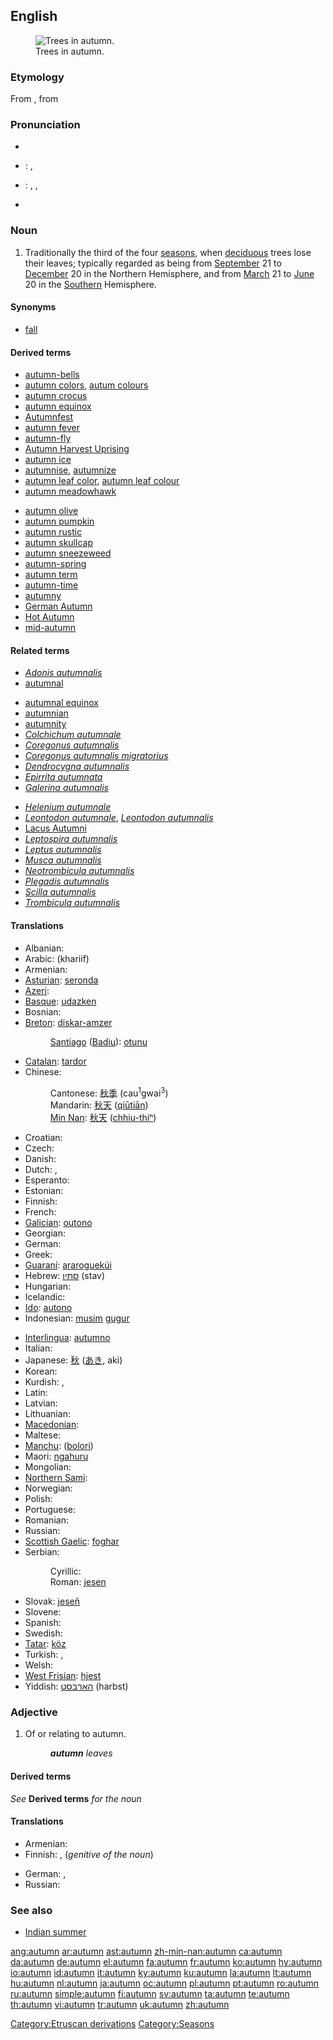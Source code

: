{{also|Autumn}}
==English==
{{wikipedia}}
[[Image:Pidhoretsky Hrad-Park.jpg|thumb|right|Trees in autumn.]]

===Etymology===
From {{etyl|fro|en}} {{term|autumpne|lang=fro}}, from {{etyl|la}} {{term|autumnus|lang=la}}

===Pronunciation===
* {{audio|En-uk-autumn.ogg|audio (UK)}}
* {{a|UK}}: {{IPA|/ˈɔː.təm/}}, {{SAMPA|/"O:.t@m/}}
* {{a|US}}: {{enPR|äʹtəm}}, {{IPA|/ˈɑ.təm/}}, {{SAMPA|/"A.t@m/}}
* {{audio|en-us-autumn.ogg|Audio (US)}}

===Noun===
{{en-noun}}

# Traditionally the third of the four [[season]]s, when [[deciduous]] trees lose their leaves; typically regarded as being from [[September]] 21 to [[December]] 20 in the Northern Hemisphere, and from [[March]] 21 to [[June]] 20 in the [[Southern]] Hemisphere.

====Synonyms====
* {{qualifier|US, Canada}} [[fall]]

====Derived terms====
{{rel-top|Terms derived from ''autumn''}}
<!--"autumnal" comes from Latin-->
* [[autumn-bells]]
* [[autumn colors]], [[autum colours]]
* [[autumn crocus]]
* [[autumn equinox]]
* [[w:Autumnfest|Autumnfest]]
* [[autumn fever]]
* [[autumn-fly]]
* [[w:Autumn Harvest Uprising|Autumn Harvest Uprising]]
* [[autumn ice]]
* [[autumnise]], [[autumnize]]
* [[autumn leaf color]], [[autumn leaf colour]]
* [[autumn meadowhawk]]
{{rel-mid}}
* [[autumn olive]]
* [[autumn pumpkin]]
* [[autumn rustic]]
* [[autumn skullcap]]
* [[autumn sneezeweed]]
* [[autumn-spring]]
* [[autumn term]]
* [[autumn-time]]
* [[autumny]]
* [[w:German Autumn|German Autumn]]
* [[w:Hot Autumn|Hot Autumn]]
* [[mid-autumn]]
{{rel-bottom}}

====Related terms====
{{rel-top|Terms related to ''autumn''}}
* ''[[Adonis autumnalis]]''
* [[autumnal]]<!--from Latin-->
<!--"autumnally" is derived from "autumnal"-->
* [[autumnal equinox]]
* [[autumnian]]
* [[autumnity]]
* ''[[Colchichum autumnale]]''
* ''[[Coregonus autumnalis]]''
* ''[[Coregonus autumnalis migratorius]]''
* ''[[Dendrocygna autumnalis]]''
* ''[[Epirrita autumnata]]''
* ''[[Galerina autumnalis]]''
{{rel-mid}}
* ''[[Helenium autumnale]]''
* ''[[Leontodon autumnale]]'', ''[[Leontodon autumnalis]]''
* [[w:Lacus Autumni|Lacus Autumni]]
* ''[[Leptospira autumnalis]]''
* ''[[Leptus autumnalis]]''
* ''[[Musca autumnalis]]''
* ''[[Neotrombicula autumnalis]]''
* ''[[Plegadis autumnalis]]''
* ''[[Scilla autumnalis]]''
* ''[[Trombicula autumnalis]]''
{{rel-bottom}}

====Translations====
{{trans-top|season}}
* Albanian: {{t+|sq|vjeshtë|xs=Albanian}}
* Arabic: {{Arab|[[خريف]]}} (khariif)
* Armenian: {{t+|hy|աշուն|tr=ašun|sc=Armn|xs=Armenian}}
* [[Asturian]]: [[seronda]] {{f}}
* [[Azeri]]: {{t|az|payız|xs=Azeri}}
* [[Basque]]: [[udazken]]
* Bosnian: {{t-|bs|jesen|f}}
* [[Breton]]: [[diskar-amzer]] {{m}}
*: [[Santiago]] ([[Badiu]]): [[otunu]]
* [[Catalan]]: [[tardor]] {{m}}
* Chinese:
*: Cantonese: [[秋季]] (cau<sup>1</sup>gwai<sup>3</sup>)
*: Mandarin: [[秋天]] ([[qiūtiān]])
*: [[Min Nan]]: [[秋天]] ([[chhiu-thiⁿ]])
* Croatian: {{t-|hr|jesen|f|alt=jȅsēn}}
* Czech: {{t+|cs|podzim|m}}
* Danish: {{t+|da|efterår}}
* Dutch: {{t+|nl|herfst|m}}, {{t+|nl|najaar|n}}
* Esperanto: {{t-|eo|aŭtuno|xs=Esperanto}}
* Estonian: {{t-|et|sügis}}
* Finnish: {{t+|fi|syksy}}
* French: {{t+|fr|automne|m}}
* [[Galician]]: [[outono]] {{m}}
* Georgian: {{t-|ka|შემოდგომა|tr=šemodgoma|xs=Georgian}}
* German: {{t+|de|Herbst|m}}
* Greek: {{t+|el|φθινόπωρο|n|tr=fthinóporo|sc=Grek}}
* [[Guaraní]]: [[araroguekúi]]
* Hebrew: [[סתו|סתיו]] (stav) {{m}}
* Hungarian: {{t+|hu|ősz}}
* Icelandic: {{t+|is|haust|n}}
* [[Ido]]: [[autono]]
* Indonesian: [[musim]] [[gugur]]
{{trans-mid}}
* [[Interlingua]]: [[autumno]]
* Italian: {{t+|it|autunno|m}}
* Japanese: [[秋]] ([[あき]], aki)
* Korean: {{t+|ko|가을|tr=ga-eul|sc=Hang}}
* Kurdish: {{t+|ku|payiz|f}}, {{t+|ku|پایز|sc=ku-Arab}}
* Latin: {{t|la|autumnus|m}}
* Latvian: {{t-|lv|rudens|m|xs=Latvian}}
* Lithuanian: {{t+|lt|ruduo|m|xs=Lithuanian}}
* [[Macedonian]]: {{t|mk|есен|f|tr=ésen|sc=Cyrl|xs=Macedonian}}
* Maltese: {{t-|mt|ħarifa|xs=Maltese}}
* [[Manchu]]: ([[bolori]])
* Maori: [[ngahuru]]
* Mongolian: {{t-|mn|намар|tr=namar|sc=Cyrl|xs=Mongolian}}
* [[Northern Sami]]: {{tø|se|čakča}}
* Norwegian: {{t+|no|høst|m}}
* Polish: {{t+|pl|jesień|f}}
* Portuguese: {{t+|pt|outono|m}}
* Romanian: {{t+|ro|toamnă|f}}
* Russian: {{t+|ru|осень|tr=osen’|sc=Cyrl}}
* [[Scottish Gaelic]]: [[foghar]] {{m}}
* Serbian:
*: Cyrillic: {{t-|sr|јесен|f|sc=Cyrl}}
*: Roman: [[jesen#Serbian|jesen]] {{f}}
* Slovak: [[jeseň]] {{f}}
* Slovene: {{t+|sl|jesen|f}}
* Spanish: {{t+|es|otoño|m}}
* Swedish: {{t+|sv|höst}}
* [[Tatar]]: [[köz]]
* Turkish: {{t+|tr|sonbahar}}, {{t+|tr|güz}}
* Welsh: {{t-|cy|hydref|xs=Welsh}}
* [[West Frisian]]: [[hjest]]
* Yiddish: [[האַרבּסט]] (harbst)
{{trans-bottom}}

===Adjective===
{{en-adj|-}}

# Of or relating to autumn.
#: '''''autumn''' leaves''

====Derived terms====
''See'' '''Derived terms''' ''for the noun''

====Translations====
{{trans-top|of or relating to autumn}}
* Armenian: {{t|hy|աշնանային|tr=ašnanayin|sc=Armn|xs=Armenian}}
* Finnish: {{t-|fi|syksyinen}}, {{t+|fi|syksy|alt=syksyn}} (''genitive of the noun'')
{{trans-mid}}
* German: {{t+|de|Herbst|alt=Herbst-}}, {{t-|de|herbstlich}}
* Russian: {{t+|ru|осенний|sc=Cyrl}}
{{trans-bottom}}

===See also===
* [[Indian summer]]

[[Category:Etruscan derivations]]
[[Category:Seasons]]

[[ang:autumn]]
[[ar:autumn]]
[[ast:autumn]]
[[zh-min-nan:autumn]]
[[ca:autumn]]
[[da:autumn]]
[[de:autumn]]
[[el:autumn]]
[[fa:autumn]]
[[fr:autumn]]
[[ko:autumn]]
[[hy:autumn]]
[[io:autumn]]
[[id:autumn]]
[[it:autumn]]
[[ky:autumn]]
[[ku:autumn]]
[[la:autumn]]
[[lt:autumn]]
[[hu:autumn]]
[[nl:autumn]]
[[ja:autumn]]
[[oc:autumn]]
[[pl:autumn]]
[[pt:autumn]]
[[ro:autumn]]
[[ru:autumn]]
[[simple:autumn]]
[[fi:autumn]]
[[sv:autumn]]
[[ta:autumn]]
[[te:autumn]]
[[th:autumn]]
[[vi:autumn]]
[[tr:autumn]]
[[uk:autumn]]
[[zh:autumn]]